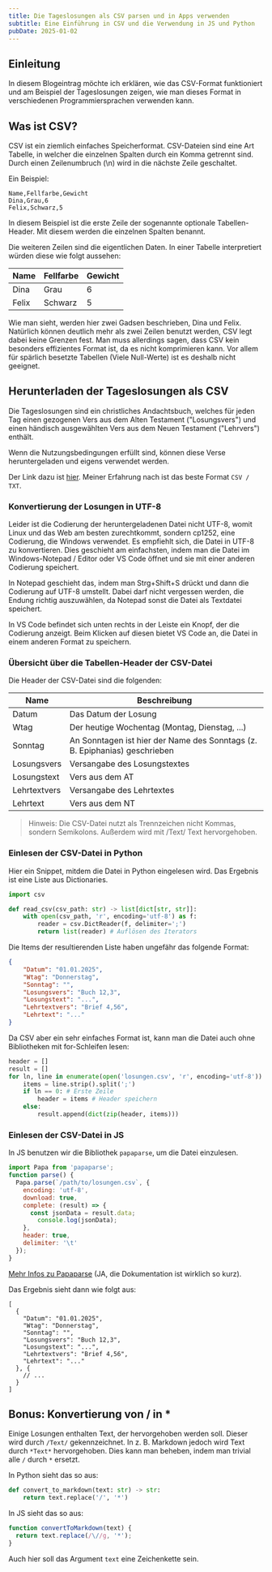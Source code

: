 ```yaml
---
title: Die Tageslosungen als CSV parsen und in Apps verwenden
subtitle: Eine Einführung in CSV und die Verwendung in JS und Python
pubDate: 2025-01-02
---
```

## Einleitung
In diesem Blogeintrag möchte ich erklären, wie das CSV-Format funktioniert und am
Beispiel der Tageslosungen zeigen, wie man dieses Format in verschiedenen Programmiersprachen verwenden kann.

## Was ist CSV?
CSV ist ein ziemlich einfaches Speicherformat.
CSV-Dateien sind eine Art Tabelle, in welcher die einzelnen Spalten durch ein Komma getrennt sind.
Durch einen Zeilenumbruch (\n) wird in die nächste Zeile geschaltet.

Ein Beispiel:
```
Name,Fellfarbe,Gewicht
Dina,Grau,6
Felix,Schwarz,5
```

In diesem Beispiel ist die erste Zeile der sogenannte optionale Tabellen-Header.
Mit diesem werden die einzelnen Spalten benannt.

Die weiteren Zeilen sind die eigentlichen Daten.
In einer Tabelle interpretiert würden diese wie folgt aussehen:

| Name  | Fellfarbe | Gewicht |
|-------|-----------|---------|
| Dina  | Grau      | 6       |
| Felix | Schwarz   | 5       |

Wie man sieht, werden hier zwei Gadsen beschrieben, Dina und Felix.
Natürlich können deutlich mehr als zwei Zeilen benutzt werden, CSV legt dabei keine Grenzen fest.
Man muss allerdings sagen, dass CSV kein besonders effizientes Format ist, da es nicht komprimieren kann.
Vor allem für spärlich besetzte Tabellen (Viele Null-Werte) ist es deshalb nicht geeignet.

## Herunterladen der Tageslosungen als CSV

Die Tageslosungen sind ein christliches Andachtsbuch, welches für jeden Tag einen gezogenen Vers aus dem Alten Testament
("Losungsvers") und einen händisch ausgewählten Vers aus dem Neuen Testament ("Lehrvers") enthält.

Wenn die Nutzungsbedingungen erfüllt sind, können diese Verse heruntergeladen und eigens verwendet werden.

Der Link dazu ist [hier](https://www.losungen.de/download/). Meiner Erfahrung nach ist das beste Format `CSV / TXT`.

### Konvertierung der Losungen in UTF-8

Leider ist die Codierung der heruntergeladenen Datei nicht UTF-8, womit Linux und das Web am besten zurechtkommt, sondern
cp1252, eine Codierung, die Windows verwendet.
Es empfiehlt sich, die Datei in UTF-8 zu konvertieren.
Dies geschieht am einfachsten, indem man die Datei im Windows-Notepad / Editor oder VS Code öffnet und sie mit einer anderen Codierung speichert.

In Notepad geschieht das, indem man Strg+Shift+S drückt und dann die Codierung auf UTF-8 umstellt.
Dabei darf nicht vergessen werden, die Endung richtig auszuwählen, da Notepad sonst die Datei als Textdatei speichert.

In VS Code befindet sich unten rechts in der Leiste ein Knopf, der die Codierung anzeigt. Beim Klicken auf diesen bietet
VS Code an, die Datei in einem anderen Format zu speichern.

### Übersicht über die Tabellen-Header der CSV-Datei

Die Header der CSV-Datei sind die folgenden:

| Name         | Beschreibung                                                               |
|--------------|----------------------------------------------------------------------------|
| Datum        | Das Datum der Losung                                                       |
| Wtag         | Der heutige Wochentag (Montag, Dienstag, ...)                              |
| Sonntag      | An Sonntagen ist hier der Name des Sonntags (z. B. Epiphanias) geschrieben |
| Losungsvers  | Versangabe des Losungstextes                                               |
| Losungstext  | Vers aus dem AT                                                            |
| Lehrtextvers | Versangabe des Lehrtextes                                                  |
| Lehrtext     | Vers aus dem NT                                                            |

> Hinweis: Die CSV-Datei nutzt als Trennzeichen nicht Kommas, sondern Semikolons. Außerdem wird mit /Text/ Text hervorgehoben.

### Einlesen der CSV-Datei in Python

Hier ein Snippet, mitdem die Datei in Python eingelesen wird. Das Ergebnis ist eine Liste aus Dictionaries.
```python
import csv

def read_csv(csv_path: str) -> list[dict[str, str]]:
    with open(csv_path, 'r', encoding='utf-8') as f:
        reader = csv.DictReader(f, delimiter=';')
        return list(reader) # Auflösen des Iterators
```

Die Items der resultierenden Liste haben ungefähr das folgende Format:
```json
{
    "Datum": "01.01.2025",
    "Wtag": "Donnerstag",
    "Sonntag": "",
    "Losungsvers": "Buch 12,3",
    "Losungstext": "...",
    "Lehrtextvers": "Brief 4,56",
    "Lehrtext": "..."
}
```

Da CSV aber ein sehr einfaches Format ist, kann man die Datei auch ohne Bibliotheken mit for-Schleifen lesen:
```python
header = []
result = []
for ln, line in enumerate(open('losungen.csv', 'r', encoding='utf-8')):
    items = line.strip().split(';')
    if ln == 0: # Erste Zeile
        header = items # Header speichern
    else:
        result.append(dict(zip(header, items)))
```

### Einlesen der CSV-Datei in JS

In JS benutzen wir die Bibliothek `papaparse`, um die Datei einzulesen.
```js
import Papa from 'papaparse';
function parse() {
  Papa.parse(`/path/to/losungen.csv`, {
    encoding: 'utf-8',
    download: true,
    complete: (result) => {
      const jsonData = result.data;
        console.log(jsonData);
    },
    header: true,
    delimiter: '\t'
  });
}
```

[Mehr Infos zu Papaparse](https://www.papaparse.com/docs) (JA, die Dokumentation ist wirklich so kurz).

Das Ergebnis sieht dann wie folgt aus:

```json5
[
  {
    "Datum": "01.01.2025",
    "Wtag": "Donnerstag",
    "Sonntag": "",
    "Losungsvers": "Buch 12,3",
    "Losungstext": "...",
    "Lehrtextvers": "Brief 4,56",
    "Lehrtext": "..."
  }, {
    // ...
  }
]
```

## Bonus: Konvertierung von / in *

Einige Losungen enthalten Text, der hervorgehoben werden soll.
Dieser wird durch `/Text/` gekennzeichnet. In z. B. Markdown jedoch wird Text durch `*Text*` hervorgehoben.
Dies kann man beheben, indem man trivial alle `/` durch `*` ersetzt.

In Python sieht das so aus:
```python
def convert_to_markdown(text: str) -> str:
    return text.replace('/', '*')
```

In JS sieht das so aus:
```js
function convertToMarkdown(text) {
  return text.replace(/\//g, '*');
}
```

Auch hier soll das Argument `text` eine Zeichenkette sein.